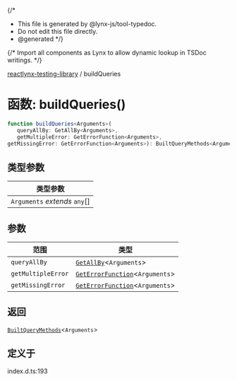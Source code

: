 {/*
* This file is generated by @lynx-js/tool-typedoc.
* Do not edit this file directly.
* @generated
*/}

{/* Import all components as Lynx to allow dynamic lookup in TSDoc writings. */}


[reactlynx-testing-library](/api/reactlynx-testing-library/index.mdx) / buildQueries

# 函数: buildQueries()

```ts
function buildQueries<Arguments>(
   queryAllBy: GetAllBy<Arguments>, 
   getMultipleError: GetErrorFunction<Arguments>, 
getMissingError: GetErrorFunction<Arguments>): BuiltQueryMethods<Arguments>
```

## 类型参数

| 类型参数 |
| ------ |
| `Arguments` *extends* `any`[] |

## 参数

| 范围 | 类型 |
| ------ | ------ |
| `queryAllBy` | [`GetAllBy`](/api/reactlynx-testing-library/TypeAlias.GetAllBy.mdx)\<`Arguments`\> |
| `getMultipleError` | [`GetErrorFunction`](/api/reactlynx-testing-library/TypeAlias.GetErrorFunction.mdx)\<`Arguments`\> |
| `getMissingError` | [`GetErrorFunction`](/api/reactlynx-testing-library/TypeAlias.GetErrorFunction.mdx)\<`Arguments`\> |

## 返回

[`BuiltQueryMethods`](/api/reactlynx-testing-library/TypeAlias.BuiltQueryMethods.mdx)\<`Arguments`\>

## 定义于

index.d.ts:193

